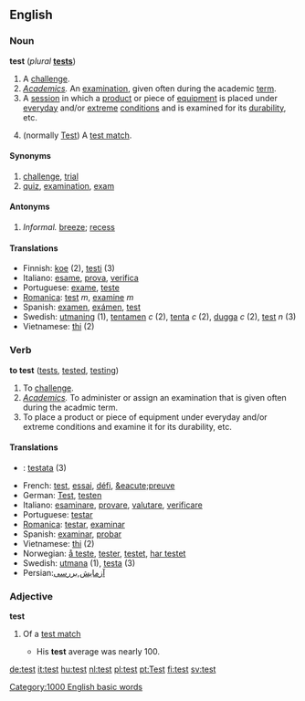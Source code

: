 {{See|Test}}
==English==

=== Noun ===
'''test''' (''plural'' '''[[tests]]''')
#A [[Challenge#Noun|challenge]].
#''[[Academics]].'' An [[examination]], given often during the academic [[term]].
#A [[session]] in which a [[product]] or piece of [[equipment]] is placed under [[everyday]] and/or [[extreme]] [[condition]]s and is examined for its [[durability]], etc.
#{{Cricket}} (normally [[Test]]) A [[test match]].

==== Synonyms ====
#[[challenge]], [[trial]]
#[[quiz]], [[examination]], [[exam]]

==== Antonyms ====
#''Informal.'' [[breeze]]; [[recess]]

==== Translations ====
*Finnish: [[koe]] (2), [[testi]] (3)
*Italiano: [[esame]], [[prova]], [[verifica]]
*Portuguese: [[exame]], [[teste]]
*[[Romanica]]: [[test]] ''m'', [[examine]] ''m''
*Spanish: [[examen]], [[exámen]], [[test]]
*Swedish: [[utmaning]] (1), [[tentamen]] ''c'' (2), [[tenta]] ''c'' (2), [[dugga]] ''c'' (2), [[test]] ''n'' (3)
*Vietnamese: [[thi]] (2)

=== Verb ===
'''to test''' ([[tests]], [[tested]], [[testing]])
#To [[Challenge#Verb|challenge]].
#''[[Academics]].'' To administer or assign an examination that is given often during the acadmic term.
#To place a product or piece of equipment under everyday and/or extreme conditions and examine it for its durability, etc.

==== Translations ====
*{{msg:fi}}: [[testata]] (3)
*French: [[test]], [[essai]], [[défi]], [[&eacute;preuve]]
*German: [[Test]], [[testen]]
*Italiano: [[esaminare]], [[provare]], [[valutare]], [[verificare]]
*Portuguese: [[testar]]
*[[Romanica]]: [[testar]], [[examinar]]
*Spanish: [[examinar]], [[probar]]
*Vietnamese: [[thi]] (2)
*Norwegian: [[å teste]], [[tester]], [[testet]], [[har testet]]
*Swedish: [[utmana]] (1), [[testa]] (3)
*Persian:[[آزمایش]],[[بررسی]]

===Adjective===
'''test'''
#{{Cricket}} Of a [[test match]]
#* His '''test''' average was nearly 100.

[[Category:1000 English basic words]]

[[de:test]]
[[it:test]]
[[hu:test]]
[[nl:test]]
[[pl:test]]
[[pt:Test]]
[[fi:test]]
[[sv:test]]